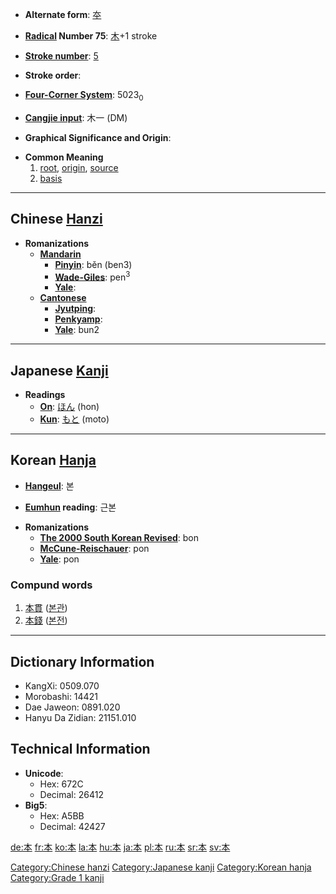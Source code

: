 * '''Alternate form''': [[夲]]

* '''[[Wiktionary:Chinese radical index| Radical]] Number 75''': [[Wiktionary:Chinese radical index 木|木]]+1 stroke

* '''[[Wiktionary:Chinese total strokes index|Stroke number]]''': [[Wiktionary:Chinese total strokes index 5|5]]

* '''Stroke order''': 

* '''[[Wiktionary:Chinese four corner index|Four-Corner System]]''': 5023<sub>0</sub>

* '''[[Wiktionary:Chinese Cangjie index|Cangjie input]]''': 木一 (DM)

* '''Graphical Significance and Origin''': 

* '''Common Meaning'''
*#[[root]], [[origin]], [[source]]
*# [[basis]]


----

== Chinese [[Hanzi]] ==

* '''Romanizations'''
** '''[[Mandarin]]'''
*** '''[[Pinyin]]''': běn (ben3)
*** '''[[Wade-Giles]]''': pen<sup>3</sup>
*** '''[[Yale]]''': 
** '''[[Cantonese]]'''
*** '''[[Jyutping]]''':
*** '''[[Penkyamp]]''': 
*** '''[[Yale]]''': bun2


----

== Japanese [[Kanji]] ==

* '''Readings'''
** '''[[On]]''': [[ほん]] (hon)
** '''[[Kun]]''': [[もと]] (moto)


----

==Korean [[Hanja]]==

* '''[[Hangeul]]''': 본

* '''[[Eumhun]] reading''': 근본

* '''Romanizations'''
** '''[[The 2000 South Korean Revised Romanization|The 2000 South Korean Revised]]''': bon
** '''[[McCune-Reischauer]]''': pon
** '''[[Yale]]''': pon

===Compund words===
#[[本貫]] ([[본관]])
#[[本錢]] ([[본전]])

----

== Dictionary Information ==

* KangXi: 0509.070
* Morobashi: 14421
* Dae Jaweon: 0891.020
* Hanyu Da Zidian: 21151.010

== Technical Information ==

* '''Unicode''':
** Hex: 672C
** Decimal: 26412
* '''Big5''':
** Hex: A5BB
** Decimal: 42427


[[Category:Chinese hanzi]]
[[Category:Japanese kanji]]
[[Category:Korean hanja]]
[[Category:Grade 1 kanji]]

[[de:本]]
[[fr:本]]
[[ko:本]]
[[la:本]]
[[hu:本]]
[[ja:本]]
[[pl:本]]
[[ru:本]]
[[sr:本]]
[[sv:本]]